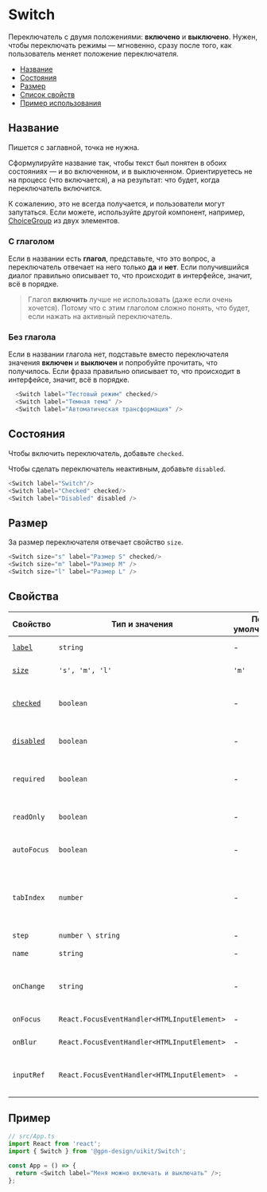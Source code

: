 
# Switch

Переключатель с двумя положениями: **включено** и **выключено**. Нужен, чтобы переключать
режимы — мгновенно, сразу после того, как пользователь меняет положение переключателя.

- [Название](#название)
- [Состояния](#состояния)
- [Размер](#размер)
- [Список свойств](#свойства)
- [Пример использования](#пример)

## Название

Пишется с заглавной, точка не нужна.

Сформулируйте название так, чтобы текст был понятен в обоих состояниях —
и во включенном, и в выключенном. Ориентируетесь не на процесс (что включается),
а на результат: что будет, когда переключатель включится.

К сожалению, это не всегда получается, и пользователи могут запутаться. Если можете,
используйте другой компонент, например,
[ChoiceGroup](?path=/docs/components-choicegroup--playground)
из двух элементов.



### С глаголом

Если в названии есть **глагол**, представьте, что это вопрос,
а переключатель отвечает на него только **да** и **нет**. Если получившийся
диалог правильно описывает то, что происходит в интерфейсе, значит, всё в порядке.

<SwitchExampleNameVerb />

> Глагол **включить** лучше не использовать (даже если очень хочется). Потому что
с этим глаголом сложно понять, что будет, если нажать на активный переключатель.

<SwitchExampleNameEnable />

### Без глагола

Если в названии глагола нет, подставьте вместо переключателя значения **включен** и **выключен**
и попробуйте прочитать, что получилось. Если  фраза правильно описывает то,
что происходит в интерфейсе, значит, всё в порядке.

<SwitchExampleNameNoVerb />

```ts
  <Switch label="Тестовый режим" checked/>
  <Switch label="Темная тема" />
  <Switch label="Автоматическая трансформация" />
```

## Состояния

Чтобы включить переключатель, добавьте `checked`.

Чтобы сделать переключатель неактивным, добавьте `disabled`.

<SwitchExampleStatus />

```ts
<Switch label="Switch"/>
<Switch label="Checked" checked/>
<Switch label="Disabled" disabled />
```

## Размер

За размер переключателя отвечает свойство `size`.

<SwitchExampleSize />

```ts
<Switch size="s" label="Размер S" checked/>
<Switch size="m" label="Размер М" />
<Switch size="l" label="Размер L" />
```

## Свойства



<!-- props:start -->

| Свойство                | Тип и значения | По умолчанию  | Описание                                     |
| ----------------------- | ---------------| ------------- | --------------------------------------|
| [`label`](#название)    |  `string`      |   -           | Текст рядом с переключателем    |
| [`size`](#размер)       | `'s', 'm', 'l'`| `'m'`         | Размер переключателя                     |
| [`checked`](#состояния) | `boolean`      | -             | Ставит переключатель в положение **включен**|
| [`disabled`](#состояния)| `boolean`      | -             | Делает переключатель неактивным          |
| `required`       | `boolean`             | -             | Такой переключатель обязательно нужно выбрать|
| `readOnly`       | `boolean`             | -             | Переключатель, который нельзя поменять  |
| `autoFocus`      | `boolean`             | -             | Переносит фокус на этот переключатель |
| `tabIndex`       | `number`              | -             | Порядковый номер при переходе между элементами интерфейса по клавише **tab** |
| `step `          | `number \ string`     | -             |  |
| `name    `       | `string`              | -             | Имя элемента в DOM |
| `onChange`       | `string`              | -             | Действие при смене состояния переключателя  |
| `onFocus`        | `React.FocusEventHandler<HTMLInputElement>`| - | Действие по фокусу   |
| `onBlur`         | `React.FocusEventHandler<HTMLInputElement>`| - | Действие при потере фокуса   |
| `inputRef`       | `React.FocusEventHandler<HTMLInputElement>`| - | Ссылка на корневой DOM-элемент этого компонента |

<!-- props:end -->

## Пример

```ts
// src/App.ts
import React from 'react';
import { Switch } from '@gpn-design/uikit/Switch';

const App = () => {
  return <Switch label="Меня можно включать и выключать" />;
};
```
